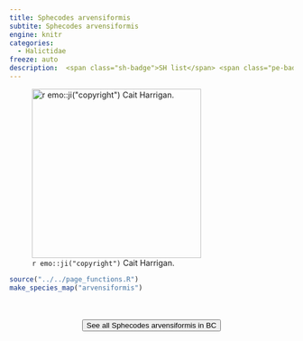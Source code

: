 ```yaml
---
title: Sphecodes arvensiformis
subtite: Sphecodes arvensiformis
engine: knitr
categories:
  - Halictidae
freeze: auto
description:  <span class="sh-badge">SH list</span> <span class="pe-badge">PM Evidence</span>
---
```

![`r emo::ji("copyright")` Cait Harrigan.](/files/no_bee.png){height=300}





```r
source("../../page_functions.R")
make_species_map("arvensiformis")
```
<br><br>
<center>


<a href="NA"><button type="button" class="btn btn-secondary">See all Sphecodes arvensiformis in BC <i class="fa-solid fa-arrow-up-right-from-square"></i> </button></a>
</center>
